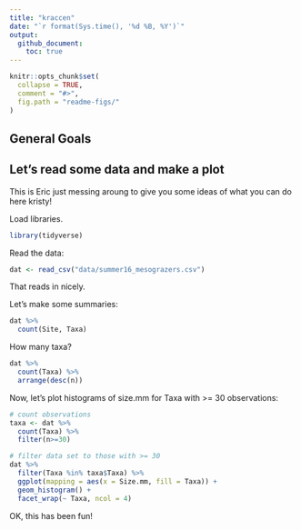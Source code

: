 ```yaml
---
title: "kraccen"
date: "`r format(Sys.time(), '%d %B, %Y')`"
output: 
  github_document:
    toc: true
---
```


<!-- README.md is generated from README.Rmd. Please edit that file -->

```r
knitr::opts_chunk$set(
  collapse = TRUE,
  comment = "#>",
  fig.path = "readme-figs/"
)
```

## General Goals

## Let's read some data and make a plot

This is Eric just messing aroung to give you some ideas of what you can do here kristy!

Load libraries.
```r
library(tidyverse)
```

Read the data:
```r
dat <- read_csv("data/summer16_mesograzers.csv")
```

That reads in nicely.

Let's make some summaries:
```r
dat %>%
  count(Site, Taxa)
```

How many taxa?
```r
dat %>%
  count(Taxa) %>%
  arrange(desc(n))
```

Now, let's plot histograms of size.mm for Taxa with >= 30 observations:
```r
# count observations
taxa <- dat %>%
  count(Taxa) %>%
  filter(n>=30)

# filter data set to those with >= 30
dat %>%
  filter(Taxa %in% taxa$Taxa) %>%
  ggplot(mapping = aes(x = Size.mm, fill = Taxa)) +
  geom_histogram() +
  facet_wrap(~ Taxa, ncol = 4)  

```


OK, this has been fun!